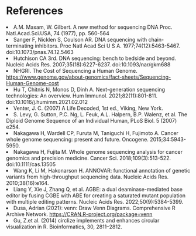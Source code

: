 # References
<li id = 'ref1'>A.M. Maxam, W. Gilbert. A new method for sequencing DNA Proc. Natl.Acad.Sci.USA, 74 (1977), pp. 560-564</li>

<li id = 'ref2'>Sanger F, Nicklen S, Coulson AR. DNA sequencing with chain-terminating inhibitors. Proc Natl Acad Sci U S A. 1977;74(12):5463-5467. doi:10.1073/pnas.74.12.5463</li>

<li id = 'ref3'>Hutchison CA 3rd. DNA sequencing: bench to bedside and beyond. Nucleic Acids Res. 2007;35(18):6227-6237. doi:10.1093/nar/gkm688</li>

<li id = 'ref4'>NHGRI. The Cost of Sequencing a Human Genome. <https://www.genome.gov/about-genomics/fact-sheets/Sequencing-Human-Genome-cost></li>

<li id = 'ref5'>Hu T, Chitnis N, Monos D, Dinh A. Next-generation sequencing technologies: An overview. Hum Immunol. 2021;82(11):801-811. doi:10.1016/j.humimm.2021.02.012</li>

<li id = 'ref6'>Venter, J. C. (2007) A Life Decoded, 1st ed., Viking, New York.</li>

<li id = 'ref7'>S. Levy, G. Sutton, P.C. Ng, L. Feuk, A.L. Halpern, B.P. Walenz, et al. The Diploid Genome Sequence of an Individual Human, PLoS Biol. 5 (2007) e254.</li>

<li id = 'ref8'>Nakagawa H, Wardell CP, Furuta M, Taniguchi H, Fujimoto A. Cancer whole genome sequencing: present and future. Oncogene.
2015;34:5943-5950.</li>

<li id = 'ref9'>Nakagawa H, Fujita M. Whole genome sequencing analysis for cancer genomics and precision medicine. Cancer Sci. 2018;109(3):513-522. doi:10.1111/cas.13505</li>

<li id = 'ref10'>Wang K, Li M, Hakonarson H. ANNOVAR: functional annotation of genetic variants from high-throughput sequencing data. Nucleic Acids Res. 2010;38(16):e164.</li>

<li id = 'ref11'>Liang Y, Xie J, Zhang Q, et al. AGBE: a dual deaminase-mediated base editor by fusing CGBE with ABE for creating a saturated mutant population with multiple editing patterns. Nucleic Acids Res. 2022;50(9):5384-5399.</li>

<li id = 'ref12'>Dusa, Adrian (2021): venn: Draw Venn Diagrams. Comprehensive R Archive Network. <https://CRAN.R-project.org/package=venn></li>

<li id = 'ref13'>Gu, Z.et al. (2014) circlize implements and enhances circular visualization in R. Bioinformatics, 30, 2811–2812.</li>
